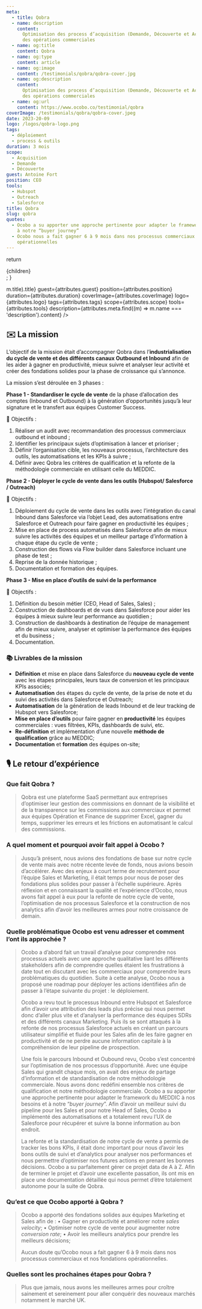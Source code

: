 ```yaml
---
meta:
  - title: Qobra
  - name: description
    content:
      Optimisation des process d’acquisition (Demande, Découverte et Acquisition) et des fondations
      des opérations commerciales
  - name: og:title
    content: Qobra
  - name: og:type
    content: article
  - name: og:image
    content: /testimonials/qobra/qobra-cover.jpg
  - name: og:description
    content:
      Optimisation des process d’acquisition (Demande, Découverte et Acquisition) et des fondations
      des opérations commerciales
  - name: og:url
    content: https://www.ocobo.co/testimonial/qobra
coverImage: /testimonials/qobra/qobra-cover.jpeg
date: 2023-20-09
logo: /logos/qobra-logo.png
tags:
  - déploiement
  - process & outils
duration: 3 mois
scope:
  - Acquisition
  - Demande
  - Découverte
guest: Antoine Fort
position: CEO
tools:
  - Hubspot
  - Outreach
  - Salesforce
title: Qobra
slug: qobra
quotes:
  - Ocobo a su apporter une approche pertinente pour adapter le framework du MEDDIC à nos besoins et
    à notre “buyer journey”
  - Ocobo nous a fait gagner 6 à 9 mois dans nos processus commerciaux et nos fondations
    opérationnelles
---
```



  return <div className="grid-cols-12 gap-4 desktop:grid">{children}</div>;
}

<div className="col-span-12">
  <TestimonialHeader
    title={attributes.meta.find((m) => m.title).title}
    guest={attributes.guest}
    position={attributes.position}
    duration={attributes.duration}
    coverImage={attributes.coverImage}
    logo={attributes.logo}
    tags={attributes.tags}
    scope={attributes.scope}
    tools={attributes.tools}
    description={attributes.meta.find((m) => m.name === 'description').content}
  />
</div>

<div className="prose col-span-6">

## ✉️ La mission

L’objectif de la mission était d’accompagner Qobra dans l’**industrialisation du cycle de vente et
des différents canaux Outbound et Inbound** afin de les aider à gagner en productivité, mieux suivre
et analyser leur activité et créer des fondations solides pour la phase de croissance qui s’annonce.

La mission s’est déroulée en 3 phases :

**Phase 1 - Standardiser le cycle de vente** de la phase d’allocation des comptes (Inbound et
Outbound) à la génération d’opportunités jusqu’à leur signature et le transfert aux équipes Customer
Success.

<div className="relief">

🎯 Objectifs :

1. Réaliser un audit avec recommandation des processus commerciaux outbound et inbound ;
2. Identifier les principaux sujets d’optimisation à lancer et prioriser ;
3. Définir l’organisation cible, les nouveaux processus, l’architecture des outils, les
   automatisations et les KPIs à suivre ;
4. Définir avec Qobra les critères de qualification et la refonte de la méthodologie commerciale en
   utilisant celle du MEDDIC.

</div>

**Phase 2 - Déployer le cycle de vente dans les outils (Hubspot/ Salesforce / Outreach)**

<div className="relief">

🎯 Objectifs :

1. Déploiement du cycle de vente dans les outils avec l’intégration du canal Inbound dans Salesforce
   via l’objet Lead, des automatisations entre Salesforce et Outreach pour faire gagner en
   productivité les équipes ;
2. Mise en place de process automatisés dans Salesforce afin de mieux suivre les activités des
   équipes et un meilleur partage d’information à chaque étape du cycle de vente ;
3. Construction des flows via Flow builder dans Salesforce incluant une phase de test ;
4. Reprise de la donnée historique ;
5. Documentation et formation des équipes.

</div>

**Phase 3 - Mise en place d’outils de suivi de la performance**

<div className="relief">

🎯 Objectifs :

1. Définition du besoin métier (CEO, Head of Sales, Sales) ;
2. Construction de dashboards et de vues dans Salesforce pour aider les équipes à mieux suivre leur
   performance au quotidien ;
3. Construction de dashboards à destination de l’équipe de management afin de mieux suivre, analyser
   et optimiser la performance des équipes et du business ;
4. Documentation.

</div>

 <Callout>

### 📚 Livrables de la mission

- **Définition** et mise en place dans Salesforce du **nouveau cycle de vente** avec les étapes
  principales, leurs taux de conversion et les principaux KPIs associés;
- **Automatisation** des étapes du cycle de vente, de la prise de note et du suivi des activités
  dans Salesforce et Outreach;
- **Automatisation** de la génération de leads Inbound et de leur tracking de Hubspot vers
  Salesforce;
- **Mise en place d’outils** pour faire gagner en **productivité** les équipes commerciales : vues
  filtrées, KPIs, dashboards de suivi, etc.
- **Re-définition** et implémentation d’une nouvelle **méthode de qualification** grâce au MEDDIC;
- **Documentation** et **formation** des équipes on-site;

</Callout>

</div>

<div className="col-span-1" />
<div className="prose col-span-5">

## 🎙️ Le retour d’expérience

### Que fait Qobra ?

> Qobra est une plateforme SaaS permettant aux entreprises d’optimiser leur gestion des commissions
> en donnant de la visibilité et de la transparence sur les commissions aux commerciaux et permet
> aux équipes Opération et Finance de supprimer Excel, gagner du temps, supprimer les erreurs et les
> frictions en automatisant le calcul des commissions.

### A quel moment et pourquoi avoir fait appel à Ocobo ?

> Jusqu’à présent, nous avions des fondations de base sur notre cycle de vente mais avec notre
> récente levée de fonds, nous avions besoin d’accélérer. Avec des enjeux à court terme de
> recrutement pour l’équipe Sales et Marketing, il était temps pour nous de poser des fondations
> plus solides pour passer à l’échelle supérieure. Après réflexion et en connaissant la qualité et
> l’expérience d’Ocobo, nous avons fait appel à eux pour la refonte de notre cycle de vente,
> l’optimisation de nos processus Salesforce et la construction de nos analytics afin d’avoir les
> meilleures armes pour notre croissance de demain.

### Quelle problématique Ocobo est venu adresser et comment l’ont ils approchée ?

> Ocobo a d’abord fait un travail d’analyse pour comprendre nos processus actuels avec une approche
> qualitative liant les différents stakeholders afin de comprendre quelles étaient les frustrations
> à date tout en discutant avec les commerciaux pour comprendre leurs problématiques du quotidien.
> Suite à cette analyse, Ocobo nous a proposé une roadmap pour déployer les actions identifiées afin
> de passer à l’étape suivante du projet : le déploiement.
>
> Ocobo a revu tout le processus Inbound entre Hubspot et Salesforce afin d’avoir une attribution
> des leads plus précise qui nous permet donc d’aller plus vite et d’analyser la performance des
> équipes SDRs et des différents canaux Marketing. Puis ils se sont attaqués à la refonte de nos
> processus Salesforce actuels en créant un parcours utilisateur simplifié et fluide pour les Sales
> afin de les faire gagner en productivité et de ne perdre aucune information capitale à la
> compréhension de leur pipeline de prospection.
>
> Une fois le parcours Inbound et Oubound revu, Ocobo s’est concentré sur l’optimisation de nos
> processus d’opportunité. Avec une équipe Sales qui grandit chaque mois, on avait des enjeux de
> partage d’information et de standardisation de notre méthodologie commerciale. Nous avons donc
> redéfini ensemble nos critères de qualification et notre méthodologie commerciale. Ocobo a su
> apporter une approche pertinente pour adapter le framework du MEDDIC à nos besoins et à notre
> “_buyer journey_”. Afin d’avoir un meilleur suivi du pipeline pour les Sales et pour notre Head of
> Sales, Ocobo a implémenté des automatisations et a totalement revu l’UX de Salesforce pour
> récupérer et suivre la bonne information au bon endroit.
>
> La refonte et la standardisation de notre cycle de vente a permis de tracker les bons KPIs, il
> était donc important pour nous d’avoir les bons outils de suivi et d’analytics pour analyser nos
> performances et nous permettre d’optimiser nos futures actions en prenant les bonnes décisions.
> Ocobo a su parfaitement gérer ce projet data de A à Z. Afin de terminer le projet et d’avoir une
> excellente passation, ils ont mis en place une documentation détaillée qui nous permet d’être
> totalement autonome pour la suite de Qobra.

### Qu’est ce que Ocobo apporté à Qobra ?

> Ocobo a apporté des fondations solides aux équipes Marketing et Sales afin de : • Gagner en
> productivité et améliorer notre _sales velocity_; • Optimiser notre cycle de vente pour augmenter
> notre _conversion rate_; • Avoir les meilleurs analytics pour prendre les meilleurs décisions;
>
> Aucun doute qu’Ocobo nous a fait gagner 6 à 9 mois dans nos processus commerciaux et nos
> fondations opérationnelles.

### Quelles sont les prochaines étapes pour Qobra ?

> Plus que jamais, nous avons les meilleures armes pour croître sainement et sereinement pour aller
> conquérir des nouveaux marchés notamment le marché UK.

</div>
